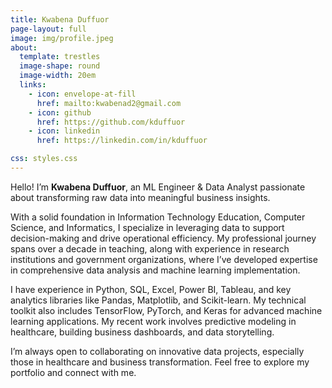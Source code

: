 ```yaml
---
title: Kwabena Duffuor
page-layout: full
image: img/profile.jpeg
about:
  template: trestles
  image-shape: round
  image-width: 20em
  links:
    - icon: envelope-at-fill
      href: mailto:kwabenad2@gmail.com
    - icon: github
      href: https://github.com/kduffuor
    - icon: linkedin
      href: https://linkedin.com/in/kduffuor

css: styles.css
---
```


Hello! I'm **Kwabena Duffuor**, an ML Engineer & Data Analyst passionate about transforming raw data into meaningful business insights.

With a solid foundation in Information Technology Education, Computer Science, and Informatics, I specialize in leveraging data to support decision-making and drive operational efficiency. My professional journey spans over a decade in teaching, along with experience in research institutions and government organizations, where I've developed expertise in comprehensive data analysis and machine learning implementation.

I have experience in Python, SQL, Excel, Power BI, Tableau, and key analytics libraries like Pandas, Matplotlib, and Scikit-learn. My technical toolkit also includes TensorFlow, PyTorch, and Keras for advanced machine learning applications. My recent work involves predictive modeling in healthcare, building business dashboards, and data storytelling.

I'm always open to collaborating on innovative data projects, especially those in healthcare and business transformation. Feel free to explore my portfolio and connect with me.